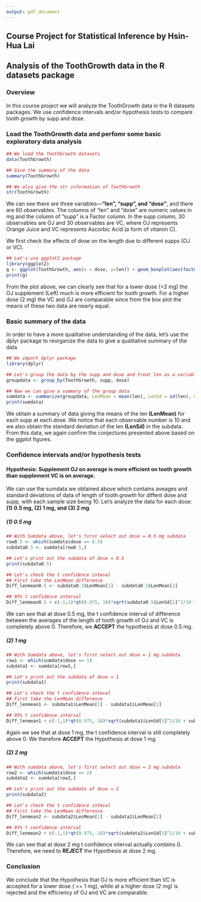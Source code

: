 ```yaml
---
output: pdf_document
---
```

## Course Project for Statistical Inference by Hsin-Hua Lai
## Analysis of the ToothGrowth data in the R datasets package

### Overview
In this course project we will analyze the ToothGrowth data in the R datasets packages. We use confidence intervals and/or hypothesis tests to compare tooth growth by supp and dose.

### Load the ToothGrowth data and perfomr some basic exploratory data analysis
```r
## We load the ToothGrowth datasets
data(ToothGrowth)

## Give the summary of the data
summary(ToothGrowth)

## We also give the str information of ToothGrowth
str(ToothGrowth)
```
We can see there are three variables---**"len", "supp", and "dose"**, and there are 60 observables. The columns of "len" and "dose" are numeric values in mg and the column of "supp" is a Factor column. In the supp column, 30 observables are OJ and 30 observables are VC, where OJ represents Orange Juice and VC represents Ascorbic Acid (a form of vitamin C).


We first check the effects of dose on the length due to different supps (OJ or VC).
```r
## Let's use ggplot2 package
library(ggplot2)
g <- ggplot(ToothGrowth, aes(x = dose, y=len)) + geom_boxplot(aes(factor(dose),color=supp)) + facet_grid(.~supp) + labs(title = "Effects of different supp dose on length")
print(g)
```

From the plot above, we can clearly see that for a lower dose (<2 mg) the OJ supplement (Left) much is more efficient for tooth growth. For a higher dose (2 mg) the VC and OJ are comparable since from the box plot the means of these two data are nearly equal.

### Basic summary of the data
In order to have a more qualitative understanding of the data, let's use the dplyr package to reorganize the data to give a qualitative summary of the data

```r
## We import dplyr package
library(dplyr)

## Let's group the data by the supp and dose and treat len as a variable
groupdata <- group_by(ToothGrowth, supp, dose)

## Now we can give a summary of the group data 
sumdata <- summarize(groupdata, LenMean = mean(len), LenSd = sd(len), number = n())
print(sumdata)
```

We obtain a summary of data giving the means of the len **(LenMean)** for each supp at each dose. We notice that each observable number is 10 and we also obtain the standard deviation of the len **(LenSd)** in the subdata. From this data, we again confirm the conjectures presented above based on the ggplot figures.

### Confidence intervals and/or hypothesis tests

#### Hypothesis: Supplement OJ on average is more efficient on tooth growth than supplement VC is on average.

We can use the sumdata we obtained above which contains aveages and standard deviations of data of length of tooth growth for diffent dose and supp, with each sample size being 10. Let's analyze the data for each dose: **(1) 0.5 mg, (2) 1 mg, and (3) 2 mg**

##### **(1) 0.5 mg**
```r
## With Sumdata above, let's first select out dose = 0.5 mg subdata
row0.5 <- which(sumdata$dose == 0.5)
subdata0.5 <- sumdata[row0.5,]

## Let's print out the subdata of dose = 0.5
print(subdata0.5)

## Let's check the t confidence inteval
## First take the LenMean difference
Diff_lenmean0.5 <- subdata0.5$LenMean[1] - subdata0.5$LenMean[2]

## 95% t confidence interval
Diff_lenmean0.5 + c(-1,1)*qt(0.975, 18)*sqrt(subdata0.5$LenSd[1]^2/10 + subdata0.5$LenSd[2]^2/10)

```

We can see that at dose 0.5 mg, the t confidence interval of difference between the averages of the length of tooth growth of OJ and VC is completely above 0. Therefore, we **ACCEPT** the hypothesis at dose 0.5 mg.

##### **(2) 1 mg**
```r
## With Sumdata above, let's first select out dose = 1 mg subdata
row1 <- which(sumdata$dose == 1)
subdata1 <- sumdata[row1,]

## Let's print out the subdata of dose = 1
print(subdata1)

## Let's check the t confidence inteval
## First take the LenMean difference
Diff_lenmean1 <- subdata1$LenMean[1] - subdata1$LenMean[2]

## 95% t confidence interval
Diff_lenmean1 + c(-1,1)*qt(0.975, 18)*sqrt(subdata1$LenSd[1]^2/10 + subdata1$LenSd[2]^2/10)
```

Again we see that at dose 1 mg, the t confidence interval is still completely above 0. We therefore **ACCEPT** the Hypothesis at dose 1 mg.

##### **(2) 2 mg**
```r
## With sumdata above, let's first select out dose = 2 mg subdata
row2 <- which(sumdata$dose == 2)
subdata2 <- sumdata[row2,]

## Let's print out the subdata of dose = 2
print(subdata2)

## Let's check the t confidence inteval
## First take the LenMean difference
Diff_lenmean2 <- subdata2$LenMean[1] - subdata2$LenMean[2]

## 95% t confidence interval
Diff_lenmean2 + c(-1,1)*qt(0.975, 18)*sqrt(subdata2$LenSd[1]^2/10 + subdata2$LenSd[2]^2/10)
```

We can see that at dose 2 mg t confidence interval actually *contains* 0. Therefore, we need to **REJECT** the Hypothesis at dose 2 mg.

### Conclusion
We conclude that the Hypothesis that OJ is more efficient than VC is accepted for a lower dose ( <= 1 mg), while at a higher dose (2 mg) is rejected and the efficiency of OJ and VC are comparable. 